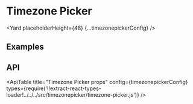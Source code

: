 <!--
Copyright (c) 2018-2020 Uber Technologies, Inc.

This source code is licensed under the MIT license found in the
LICENSE file in the root directory of this source tree.
-->






# Timezone Picker

<Yard placeholderHeight={48} {...timezonepickerConfig} />

## Examples

<Example title="Timezone picker" path="timezonepicker/timezone-picker.js">
  <TimezonePicker />
</Example>

## API

<ApiTable
  title="Timezone Picker props"
  config={timezonepickerConfig}
  types={require('!!extract-react-types-loader!../../../src/timezonepicker/timezone-picker.js')}
/>

<Exports
  component={TimezonepickerExports}
  title="Timezone Picker exports"
  path="baseui/timezonepicker"
/>

